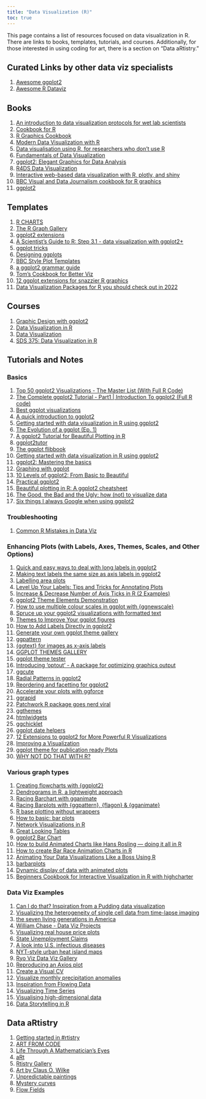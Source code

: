```yaml
---
title: "Data Visualization (R)"
toc: true
---
```


This page contains a list of resources focused on data visualization in R. There are links to books, templates, tutorials, and courses. Additionally, for those interested in using coding for art, there is a section on "Data aRtistry."

## Curated Links by other data viz specialists

1)  [Awesome ggplot2](https://github.com/erikgahner/awesome-ggplot2)
2) [Awesome R Dataviz](https://krzjoa.github.io/awesome-r-dataviz/#/)

## Books

1)  [An introduction to data visualization protocols for wet lab scientists](https://joachimgoedhart.github.io/DataViz-protocols/)
2)  [Cookbook for R](http://www.cookbook-r.com/Graphs/)
3)  [R Graphics Cookbook](https://r-graphics.org/)
4)  [Modern Data Visualization with R](https://rkabacoff.github.io/datavis/)
5)  [Data visualisation using R, for researchers who don't use R](https://psyteachr.github.io/introdataviz/index.html)
6)  [Fundamentals of Data Visualization](https://clauswilke.com/dataviz/)
7)  [ggplot2: Elegant Graphics for Data Analysis](https://ggplot2-book.org/index.html)
8)  [R4DS Data Visualization](https://r4ds.had.co.nz/data-visualisation.html)
9)  [Interactive web-based data visualization with R, plotly, and shiny](https://plotly-r.com/)
10) [BBC Visual and Data Journalism cookbook for R graphics](https://bbc.github.io/rcookbook/)
11) [ggplot2](https://thisisdaryn.github.io/gcubed/ggplot.html)

## Templates

1)  [R CHARTS](https://r-charts.com/)
2)  [The R Graph Gallery](https://r-graph-gallery.com/index.html)
3)  [ggplot2 extensions](https://exts.ggplot2.tidyverse.org/gallery/)
4)  [A Scientist's Guide to R: Step 3.1 - data visualization with ggplot2+](https://craig.rbind.io/post/2021-05-17-asgr-3-1-data-visualization/)
5)  [ggplot tricks](https://github.com/teunbrand/ggplot_tricks)
6)  [Designing ggplots](https://designing-ggplots.netlify.app/#1)
7)  [BBC Style Plot Templates](https://github.com/bbc/bbplot)
8)  [a ggplot2 grammar guide](https://evamaerey.github.io/ggplot2_grammar_guide/about)
9)  [Tom's Cookbook for Better Viz](https://jthomasmock.github.io/nfl_plotting_cookbook/)
10) [12 ggplot extensions for snazzier R graphics](https://www.infoworld.com/article/3667496/12-ggplot-extensions-for-snazzier-r-graphics.html)
11) [Data Visualization Packages for R you should check out in 2022](https://citedrive.medium.com/data-visualization-packages-for-r-you-should-check-out-in-2022-35f3b56425ff)

## Courses

1)  [Graphic Design with ggplot2](https://rstudio-conf-2022.github.io/ggplot2-graphic-design/)
2)  [Data Visualization in R](https://www.datavis.ca/courses/RGraphics/)
3)  [Data Visualization](https://datavizm20.classes.andrewheiss.com/)
4)  [SDS 375: Data Visualization in R](https://wilkelab.org/SDS375/)

## Tutorials and Notes

### Basics

1)  [Top 50 ggplot2 Visualizations - The Master List (With Full R Code)](http://r-statistics.co/Top50-Ggplot2-Visualizations-MasterList-R-Code.html)
2)  [The Complete ggplot2 Tutorial - Part1 \| Introduction To ggplot2 (Full R code)](http://r-statistics.co/Complete-Ggplot2-Tutorial-Part1-With-R-Code.html)
3)  [Best ggplot visualizations](https://nextjournal.com/jk/best-ggplot)
4)  [A quick introduction to ggplot2](https://towardsdatascience.com/a-quick-introduction-to-ggplot2-d406f83bb9c9)
5)  [Getting started with data visualization in R using ggplot2](https://www.storybench.org/getting-started-data-visualization-r-using-ggplot2/)
6)  [The Evolution of a ggplot (Ep. 1)](https://cedricscherer.netlify.app/2019/05/17/the-evolution-of-a-ggplot-ep.-1/)
7)  [A ggplot2 Tutorial for Beautiful Plotting in R](https://www.cedricscherer.com/2019/08/05/a-ggplot2-tutorial-for-beautiful-plotting-in-r/)
8)  [ggplot2tutor](https://ggplot2tutor.com/)
9)  [The ggplot flibbook](https://evamaerey.github.io/ggplot_flipbook/ggplot_flipbook_xaringan.html#1)
10) [Getting started with data visualization in R using ggplot2](https://www.storybench.org/getting-started-data-visualization-r-using-ggplot2/)
11) [ggplot2: Mastering the basics](https://www.rebeccabarter.com/blog/2017-11-17-ggplot2_tutorial/)
12) [Graphing with ggplot](https://www.miriamheiss.com/posts/graphing-with-ggplot/)
13) [10 Levels of ggplot2: From Basic to Beautiful](https://medium.com/compassred-data-blog/10-levels-of-ggplot2-from-basic-to-beautiful-5ce3c4e7624f)
14) [Practical ggplot2](https://wilkelab.org/practicalgg/)
15) [Beautiful plotting in R: A ggplot2 cheatsheet](http://zevross.com/blog/2014/08/04/beautiful-plotting-in-r-a-ggplot2-cheatsheet-3/)
16) [The Good, the Bad and the Ugly: how (not) to visualize data](https://shirinsplayground.netlify.app/2020/10/goodbadugly/)
17) [Six things I always Google when using ggplot2](https://ivelasq.rbind.io/blog/things-i-google/)

### Troubleshooting

1)  [Common R Mistakes in Data Viz](https://nickch-k.github.io/DataCommSlides/Lecture_04_Common_R_Problems.html)

### Enhancing Plots (with Labels, Axes, Themes, Scales, and Other Options)

1)  [Quick and easy ways to deal with long labels in ggplot2](https://www.andrewheiss.com/blog/2022/06/23/long-labels-ggplot/)
2)  [Making text labels the same size as axis labels in ggplot2](https://wjschne.github.io/posts/making-text-labels-the-same-size-as-axis-labels-in-ggplot2/)
3)  [Labelling area plots](https://bjnnowak.netlify.app/2021/08/10/r-labelling-area-plots/)
4)  [Level Up Your Labels: Tips and Tricks for Annotating Plots](https://www.cararthompson.com/talks/user2022/)
5)  [Increase & Decrease Number of Axis Ticks in R (2 Examples)](https://statisticsglobe.com/increase-decrease-number-axis-ticks-r)
6)  [ggplot2 Theme Elements Demonstration](https://henrywang.nl/ggplot2-theme-elements-demonstration/)
7)  [How to use multiple colour scales in ggplot with {ggnewscale}](https://gradientdescending.com/how-to-use-multiple-color-scales-in-ggplot-with-ggnewscale/)
8)  [Spruce up your ggplot2 visualizations with formatted text](https://www.slideshare.net/ClausWilke/spruce-up-your-ggplot2-visualizations-with-formatted-text)
9)  [Themes to Improve Your ggplot figures](https://rfortherestofus.com/2019/08/themes-to-improve-your-ggplot-figures/)
10) [How to Add Labels Directly in ggplot2](https://datavizpyr.com/direct-labeling-with-secondary-axis-trick-ggplot2-r/)
11) [Generate your own ggplot theme gallery](https://martinctc.github.io/blog/vignette-generate-your-own-ggplot-theme-gallery/)
12) [ggpattern](https://evamaerey.github.io/flipbooks/ggpattern/ggpattern#1)
13) [{ggtext} for images as x-axis labels](https://jcarroll.com.au/2019/08/13/ggtext-for-images-as-x-axis-labels/)
14) [GGPLOT THEMES GALLERY](https://www.datanovia.com/en/blog/ggplot-themes-gallery/)
15) [ggplot theme tester](https://github.com/martinctc/ggplot_theme_tester)
16) [Introducing 'optout' - A package for optimizing graphics output](https://coolbutuseless.github.io/2020/04/03/introducing-optout-a-package-for-optimizing-graphics-output/)
17) [ggcute](https://github.com/sharlagelfand/ggcute)
18) [Radial Patterns in ggplot2](https://ijeamaka-anyene.netlify.app/posts/2021-01-04-radial-patterns-in-ggplot2/)
19) [Reordering and facetting for ggplot2](https://juliasilge.com/blog/reorder-within/)
20) [Accelerate your plots with ggforce](https://rviews.rstudio.com/2019/09/19/intro-to-ggforce/)
21) [ggrapid](https://konradsemsch.netlify.app/2019/08/2019-08-29-ggrapid-create-neat-and-complete-ggplot-visualizations-with-as-little-code-as-possible/)
22) [Patchwork R package goes nerd viral](https://www.littlemissdata.com/blog/patchwork)
23) [ggthemes](https://github.com/jrnold/ggthemes)
24) [htmlwidgets](http://gallery.htmlwidgets.org/)
25) [ggchicklet](https://rud.is/b/2019/09/14/september-2019-democratic-debates-added-to-ggchicklet/)
26) [ggplot date helpers](https://scottishsnow.wordpress.com/2020/04/24/lubridate-ggplot-date-helpers/)
27) [12 Extensions to ggplot2 for More Powerful R Visualizations](https://mode.com/blog/r-ggplot-extension-packages/)
28) [Improving a Visualization](https://jcarroll.com.au/2021/07/02/improving-a-visualization/)
29) [ggplot theme for publication ready Plots](https://github.com/koundy/ggplot_theme_Publication)
30) [WHY NOT DO THAT WITH R?](http://rich-iannone.github.io/DiagrammeR/)

### Various graph types

1)  [Creating flowcharts with {ggplot2}](https://nrennie.rbind.io/blog/2022-06-06-creating-flowcharts-with-ggplot2/)
2)  [Dendrograms in R, a lightweight approach](https://atrebas.github.io/post/2019-06-08-lightweight-dendrograms/)
3)  [Racing Barchart with gganimate](https://evamaerey.github.io/little_flipbooks_library/racing_bars/racing_barcharts.html#1)
4)  [Racing Barplots with {ggpattern}, {flagon} & {gganimate}](https://coolbutuseless.github.io/2020/04/12/racing-barplots-with-ggpattern-flagon-gganimate/)
5)  [R base plotting without wrappers](http://karolis.koncevicius.lt/posts/r_base_plotting_without_wrappers/)
6)  [How to basic: bar plots](https://www.brodrigues.co/blog/2020-04-12-basic_ggplot2/)
7)  [Network Visualizations in R](https://mr.schochastics.net/material/netVizR/)
8)  [Great Looking Tables](https://posit.co/blog/great-looking-tables-gt-0-2/)
9)  [ggplot2 Bar Chart](https://www.programmingwithr.com/ggplot2-bar-chart-simple-to-powerful-themes-with-kaggle-notebook/)
10) [How to build Animated Charts like Hans Rosling --- doing it all in R](https://towardsdatascience.com/how-to-build-animated-charts-like-hans-rosling-doing-it-all-in-r-570efc6ba382)
11) [How to create Bar Race Animation Charts in R](https://www.programmingwithr.com/how-to-create-animated-bar-race-charts-in-r/)
12) [Animating Your Data Visualizations Like a Boss Using R](https://towardsdatascience.com/animating-your-data-visualizations-like-a-boss-using-r-f94ae20843e3)
13) [barbarplots](https://barbarplots.github.io/)
14) [Dynamic display of data with animated plots](https://thenode.biologists.com/dynamic-display-of-data-with-animated-plots/research/)
15) [Beginners Cookbook for Interactive Visualization in R with highcharter](https://www.programmingwithr.com/how-to-create-animated-bar-race-charts-in-r/)

### Data Viz Examples

1)  [Can I do that? Inspiration from a Pudding data visualization](https://austinwehrwein.com/data-visualization/winningest/)
2)  [Visualizing the heterogeneity of single cell data from time-lapse imaging](https://thenode.biologists.com/visualizing-heterogeneity-of-imaging-data/research/)
3)  [the seven living generations in America](https://www.jtimm.net/posts/seven-generations/)
4)  [William Chase - Data Viz Projects](https://www.williamrchase.com/projects)
5)  [Visualizing real house price plots](http://lenkiefer.com/2022/05/30/2022-05-30-real-hpi-plots/)
6)  [State Unemployment Claims](https://rviews.rstudio.com/2020/04/16/state-unemployment-claims/)
7)  [A look into U.S. infectious diseases](https://austinwehrwein.com/data-visualization/diseases/)
8)  [NYT-style urban heat island maps](https://www.katiejolly.io/blog/2019-08-28/nyt-urban-heat)
9)  [Ryo Viz Data Viz Gallery](https://ryo-n7.github.io/visualizations/)
10) [Reproducing an Axios plot](https://rud.is/b/2019/12/27/short-attention-span-theatre-reproducing-axios-1-big-thing-google-trends-2019-news-in-review-with-ggplot2/)
11) [Create a Visual CV](http://adomingues.github.io/2020/11/25/visual-cv/)
12) [Visualize monthly precipitation anomalies](https://dominicroye.github.io/en/2019/visualize-monthly-precipitation-anomalies/)
13) [Inspiration from Flowing Data](https://austinwehrwein.com/data-visualization/salaries/)
14) [Visualizing Time Series](https://tsggplot.netlify.app/#1)
15) [Visualising high-dimensional data](https://github.com/dicook/useR2019_highd_vis)
16) [Data Storytelling in R](https://posit.co/blog/how-i-use-stories-to-share-data-at-meetings/)

## Data aRtistry

1)  [Getting started in #rtistry](https://ivelasq.rbind.io/blog/rtistry-intro/)
2)  [ART FROM CODE](https://art-from-code.netlify.app/)
3)  [Life Through A Mathematician's Eyes](https://lifethroughamathematicianseyes.wordpress.com/2014/11/13/parametric-equations/)
4)  [aRt](https://github.com/nrennie/aRt)
5)  [Rtistry Gallery](https://thetidytrekker.com/rtistry.html)
6)  [Art by Claus O. Wilke](https://clauswilke.com/art/post/)
7)  [Unpredictable paintings](https://blog.djnavarro.net/posts/2021-11-01_unpredictable-paintings/)
8)  [Mystery curves](https://georgemsavva.github.io/creativecoding/posts/mystery/)
9)  [Flow Fields](https://tylerxhobbs.com/essays/2020/flow-fields)
